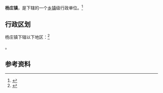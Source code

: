 {{中国乡级行政区|37/13/23/109/000}}

'''杨庄镇'''，是{{PRC admin/fullname|37/13/23/109/000|3}}下辖的一个[[乡镇|乡镇]]级行政单位。<ref>{{PRC admin/ref sgc|{{PRC admin/parent|37/13/23/109/000}}}}</ref>

== 行政区划 ==

杨庄镇下辖以下地区：<ref>{{PRC admin/ref sgc|37/13/23/109/000}}</ref>

{{PRC admin/children|37/13/23/109/000}}。

== 参考资料 ==

{{reflist}}

{{行政区划小作品}}
{{PRC admin/navcat|37/13/23/109/000}}